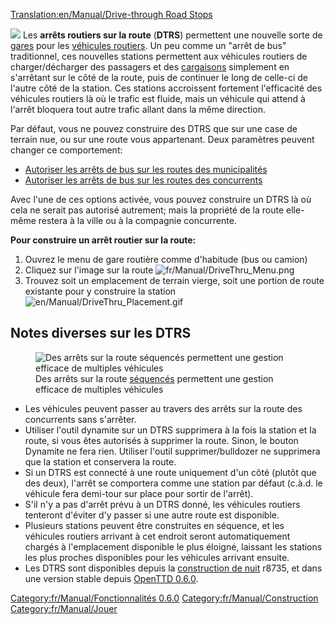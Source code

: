 [[Translation:en/Manual/Drive-through Road Stops]]


[[File:en/Manual/DriveThru Bus Stops.gif|left|]]
Les '''arrêts routiers sur la route''' ('''DTRS''') permettent une nouvelle sorte de [[fr/Manual/Gares|gares]] pour les [[fr/Manual/Véhicules routiers|véhicules routiers]]. Un peu comme un "arrêt de bus" traditionnel, ces nouvelles stations permettent aux véhicules routiers de charger/décharger des passagers et des [[fr/Manual/Cargaison|cargaisons]] simplement en s'arrêtant sur le côté de la route, puis de continuer le long de celle-ci de l'autre côté de la station. Ces stations accroissent fortement l'efficacité des véhicules routiers là où le trafic est fluide, mais un véhicule qui attend à l'arrêt bloquera tout autre trafic allant dans la même direction.

Par défaut, vous ne pouvez construire des DTRS que sur une case de terrain nue, ou sur une route vous appartenant. Deux paramètres peuvent changer ce comportement:

* [[fr/Archive/Manual/Settings/Options avancées/Stations#autoriser-les-arrets-de-bus-sur-les-routes-des-municipalites|Autoriser les arrêts de bus sur les routes des municipalités]]
* [[fr/Archive/Manual/Settings/Options avancées/Stations#autoriser-les-arrets-de-bus-sur-les-routes-des-concurrents|Autoriser les arrêts de bus sur les routes des concurrents]]

Avec l'une de ces options activée, vous pouvez construire un DTRS là où cela ne serait pas autorisé autrement; mais la propriété de la route elle-même restera à la ville ou à la compagnie concurrente.

'''Pour construire un arrêt routier sur la route:'''
#Ouvrez le menu de gare routière comme d'habitude (bus ou camion)
#Cliquez sur l'image sur la route [[File:fr/Manual/DriveThru Menu.png|none]]
#Trouvez soit un emplacement de terrain vierge, soit une portion de route existante pour y construire la station [[File:en/Manual/DriveThru Placement.gif|none]]

==Notes diverses sur les DTRS==
[[File:en/Manual/DriveThru Multiple.gif|frame|Des arrêts sur la route [[fr/Manual/Aire de chargement#multistop|séquencés]] permettent une gestion efficace de multiples véhicules]]
*Les véhicules peuvent passer au travers des arrêts sur la route des concurrents sans s'arrêter.
*Utiliser l'outil dynamite sur un DTRS supprimera à la fois la station et la route, si vous êtes autorisés à supprimer la route. Sinon, le bouton Dynamite ne fera rien. Utiliser l'outil supprimer/bulldozer ne supprimera que la station et conservera la route.
*Si un DTRS est connecté à une route uniquement d'un côté (plutôt que des deux), l'arrêt se comportera comme une station par défaut (c.à.d. le véhicule fera demi-tour sur place pour sortir de l'arrêt).
*S'il n'y a pas d'arrêt prévu à un DTRS donné, les véhicules routiers tenteront d'éviter d'y passer si une autre route est disponible.
*Plusieurs stations peuvent être construites en séquence, et les véhicules routiers arrivant à cet endroit seront automatiquement chargés à l'emplacement disponible le plus éloigné, laissant les stations les plus proches disponibles pour les véhicules arrivant ensuite.
*Les DTRS sont disponibles depuis la [[fr/Archive/Community/Construction de nuit|construction de nuit]] r8735, et dans une version stable depuis [[fr/Archive/OpenTTD/OpenTTD 0.6.0|OpenTTD 0.6.0]].

[[Category:fr/Manual/Fonctionnalités 0.6.0]]
[[Category:fr/Manual/Construction]]
[[Category:fr/Manual/Jouer]]